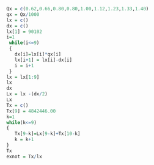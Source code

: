 
```{r}
Qx = c(0.62,0.66,0.80,0.80,1.00,1.12,1.23,1.33,1.40)
qx = Qx/1000
lx = c()
dx = c()
lx[1] = 90102
i=1
 while(i<=9)
 {
   dx[i]=lx[i]*qx[i]
   lx[i+1] = lx[i]-dx[i]
   i = i+1
 }
lx = lx[1:9]
lx
dx
Lx = lx -(dx/2)
Lx
Tx = c()
Tx[9] = 4842446.00
k=1
while(k<=9)
{
   Tx[9-k]=Lx[9-k]+Tx[10-k]
   k = k+1
}
Tx
exnot = Tx/lx
```